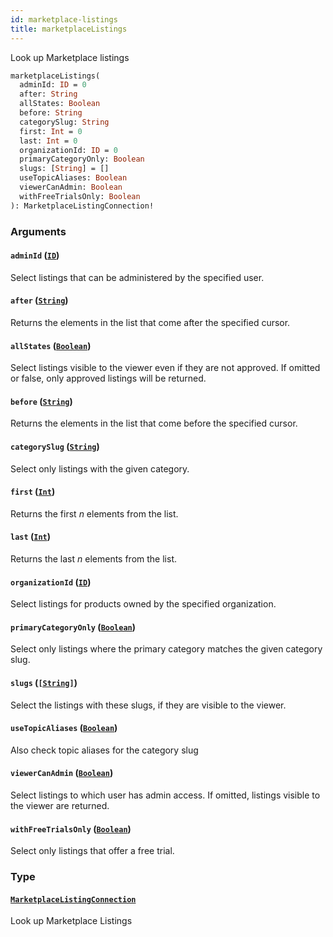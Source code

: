 ```yaml
---
id: marketplace-listings
title: marketplaceListings
---
```


Look up Marketplace listings

```graphql
marketplaceListings(
  adminId: ID = 0
  after: String
  allStates: Boolean
  before: String
  categorySlug: String
  first: Int = 0
  last: Int = 0
  organizationId: ID = 0
  primaryCategoryOnly: Boolean
  slugs: [String] = []
  useTopicAliases: Boolean
  viewerCanAdmin: Boolean
  withFreeTrialsOnly: Boolean
): MarketplaceListingConnection!

```

### Arguments

#### `adminId` ([`ID`](/docs/api/scalars/id))

Select listings that can be administered by the specified user.

#### `after` ([`String`](/docs/api/scalars/string))

Returns the elements in the list that come after the specified cursor.

#### `allStates` ([`Boolean`](/docs/api/scalars/boolean))

Select listings visible to the viewer even if they are not approved. If omitted or
false, only approved listings will be returned.

#### `before` ([`String`](/docs/api/scalars/string))

Returns the elements in the list that come before the specified cursor.

#### `categorySlug` ([`String`](/docs/api/scalars/string))

Select only listings with the given category.

#### `first` ([`Int`](/docs/api/scalars/int))

Returns the first _n_ elements from the list.

#### `last` ([`Int`](/docs/api/scalars/int))

Returns the last _n_ elements from the list.

#### `organizationId` ([`ID`](/docs/api/scalars/id))

Select listings for products owned by the specified organization.

#### `primaryCategoryOnly` ([`Boolean`](/docs/api/scalars/boolean))

Select only listings where the primary category matches the given category slug.

#### `slugs` ([`[String]`](/docs/api/scalars/string))

Select the listings with these slugs, if they are visible to the viewer.

#### `useTopicAliases` ([`Boolean`](/docs/api/scalars/boolean))

Also check topic aliases for the category slug

#### `viewerCanAdmin` ([`Boolean`](/docs/api/scalars/boolean))

Select listings to which user has admin access. If omitted, listings visible to the
viewer are returned.

#### `withFreeTrialsOnly` ([`Boolean`](/docs/api/scalars/boolean))

Select only listings that offer a free trial.

### Type

#### [`MarketplaceListingConnection`](/docs/api/objects/marketplace-listing-connection)

Look up Marketplace Listings
